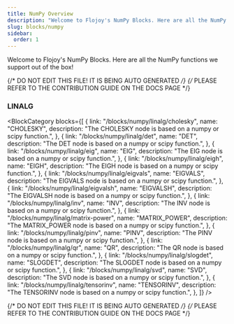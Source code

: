 ```yaml
---
title: NumPy Overview
description: "Welcome to Flojoy's NumPy Blocks. Here are all the NumPy functions we support out of the box!"
slug: blocks/numpy
sidebar:
  order: 1
---
```


Welcome to Flojoy's NumPy Blocks.
Here are all the NumPy functions we support out of the box!

{/* DO NOT EDIT THIS FILE! IT IS BEING AUTO GENERATED */}
{/* PLEASE REFER TO THE CONTRIBUTION GUIDE ON THE DOCS PAGE */}


### LINALG

<BlockCategory
  blocks={[
    {
      link: "/blocks/numpy/linalg/cholesky",
      name: "CHOLESKY",
      description: "The CHOLESKY node is based on a numpy or scipy function.",
    },
    {
      link: "/blocks/numpy/linalg/det",
      name: "DET",
      description: "The DET node is based on a numpy or scipy function.",
    },
    {
      link: "/blocks/numpy/linalg/eig",
      name: "EIG",
      description: "The EIG node is based on a numpy or scipy function.",
    },
    {
      link: "/blocks/numpy/linalg/eigh",
      name: "EIGH",
      description: "The EIGH node is based on a numpy or scipy function.",
    },
    {
      link: "/blocks/numpy/linalg/eigvals",
      name: "EIGVALS",
      description: "The EIGVALS node is based on a numpy or scipy function.",
    },
    {
      link: "/blocks/numpy/linalg/eigvalsh",
      name: "EIGVALSH",
      description: "The EIGVALSH node is based on a numpy or scipy function.",
    },
    {
      link: "/blocks/numpy/linalg/inv",
      name: "INV",
      description: "The INV node is based on a numpy or scipy function.",
    },
    {
      link: "/blocks/numpy/linalg/matrix-power",
      name: "MATRIX_POWER",
      description:
        "The MATRIX_POWER node is based on a numpy or scipy function.",
    },
    {
      link: "/blocks/numpy/linalg/pinv",
      name: "PINV",
      description: "The PINV node is based on a numpy or scipy function.",
    },
    {
      link: "/blocks/numpy/linalg/qr",
      name: "QR",
      description: "The QR node is based on a numpy or scipy function.",
    },
    {
      link: "/blocks/numpy/linalg/slogdet",
      name: "SLOGDET",
      description: "The SLOGDET node is based on a numpy or scipy function.",
    },
    {
      link: "/blocks/numpy/linalg/svd",
      name: "SVD",
      description: "The SVD node is based on a numpy or scipy function.",
    },
    {
      link: "/blocks/numpy/linalg/tensorinv",
      name: "TENSORINV",
      description: "The TENSORINV node is based on a numpy or scipy function.",
    },
  ]}
/>

{/* DO NOT EDIT THIS FILE! IT IS BEING AUTO GENERATED */}
{/* PLEASE REFER TO THE CONTRIBUTION GUIDE ON THE DOCS PAGE */}
